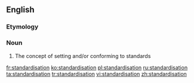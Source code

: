 ==English==

===Etymology===
{{suffix|standardise|ation}}

===Noun===
{{en-noun}}

# The concept of setting and/or conforming to standards

[[fr:standardisation]]
[[ko:standardisation]]
[[pl:standardisation]]
[[ru:standardisation]]
[[ta:standardisation]]
[[tr:standardisation]]
[[vi:standardisation]]
[[zh:standardisation]]